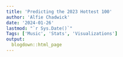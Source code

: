 ```yaml
---
title: 'Predicting the 2023 Hottest 100'
author: 'Alfie Chadwick'
date: '2024-01-26'
lastmod: "`r Sys.Date()`"
Tags: ['Music', 'Stats', 'Visualizations']
output:
  blogdown::html_page
---
```

